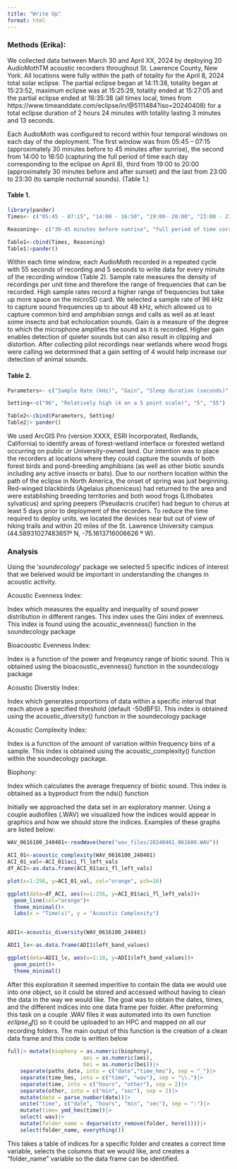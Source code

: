 ```yaml
---
title: "Write Up"
format: html
---
```


### Methods (Erika): 

We collected data between March 30 and April XX, 2024 by deploying 20 AudioMothTM acoustic recorders throughout St. Lawrence County, New York. All locations were fully within the path of totality for the April 8, 2024 total solar eclipse. The partial eclipse began at 14:11:38, totality began at 15:23:52, maximum eclipse was at 15:25:29, totality ended at 15:27:05 and the partial eclipse ended at 16:35:38 (all times local, times from https://www.timeanddate.com/eclipse/in/@5111484?iso=20240408) for a total eclipse duration of 2 hours 24 minutes with totality lasting 3 minutes and 13 seconds.  

Each AudioMoth was configured to record within four temporal windows on each day of the deployment. The first window was from 05:45 – 07:15 (approximately 30 minutes before to 45 minutes after sunrise), the second from 14:00 to 16:50 (capturing the full period of time each day corresponding to the eclipse on April 8),  third from 19:00 to 20:00 (approximately 30 minutes before and after sunset) and the last from 23:00 to 23:30 (to sample nocturnal sounds). (Table 1.)

#### Table 1. 

```r
library(pander)
Times<- c("05:45 - 07:15", "14:00 - 16:50", "19:00- 20:00", "23:00 - 23:30")

Reasoning<- c("30-45 minutes before sunrise", "full period of time corresponding to the eclipse", "~30 minutes before and after sunset", "sample nocturnal activity")

Table1<-cbind(Times, Reasoning)
Table1|>pander()
```


Within each time window, each AudioMoth recorded in a repeated cycle with 55 seconds of recording and 5 seconds to write data for every minute of the recording window (Table 2). Sample rate measures the density of recordings per unit time and therefore the range of frequencies that can be recorded. High sample rates record a higher range of frequencies but take up more space on the microSD card. We selected a sample rate of 96 kHz to capture sound frequencies up to about 48 kHz, which allowed us to capture common bird and amphibian songs and calls as well as at least some insects and bat echolocation sounds. Gain is a measure of the degree to which the microphone amplifies the sound as it is recorded. Higher gain enables detection of quieter sounds but can also result in clipping and distortion. After collecting pilot recordings near wetlands where wood frogs were calling we determined that a gain setting of 4 would help increase our detection of animal sounds. 

#### Table 2. 

```r
Parameters<- c("Sample Rate (kHz)", "Gain", "Sleep duration (seconds)", "Recording duration (seconds)")

Setting<-c("96", "Relatively high (4 on a 5 point scale)", "5", "55")

Table2<-cbind(Parameters, Setting)
Table2|> pander()
```



We used ArcGIS Pro (version XXXX, ESRI Incorporated, Redlands, California) to identify areas of forest-wetland interface or forested wetland occurring on public or University-owned land. Our intention was to place the recorders at locations where they could capture the sounds of both forest birds and pond-breeding amphibians (as well as other biotic sounds including any active insects or bats). Due to our northern location within the path of the eclipse in North America, the onset of spring was just beginning. Red-winged blackbirds (Agelaius phoeniceus) had returned to the area and were establishing breeding territories and both wood frogs (Lithobates sylvaticus) and spring peepers (Pseudacris crucifer) had begun to chorus at least 5 days prior to deployment of the recorders. To reduce the time required to deploy units, we located the devices near but out of view of hiking trails and within 20 miles of the St. Lawrence University campus (44.58931027483651º N, -75.1613716006626 º W). 


### Analysis

Using the $'soundecology'$ package we selected 5 specific indices of interest that we beleived would be important in understanding the changes in acoustic activity. 

Acoustic Evenness Index:

Index which measures the equality and inequality of sound power distribution in different ranges. This index uses the Gini index of evenness. This index is found using the acoustic_evenness() function in the soundecology package

Bioacoustic Evenness Index:

Index is a function of the power and freqeuncy range of biotic sound. This is obtained using the bioacoustic_evenness() function in the soundecology package

Acoustic Diverstiy Index:

Index which generates proportions of data within a specific interval that reach above a specified threshold (default -50dBFS). This index is obtained using the acoustic_diversity() function in the soundecology package

Acoustic Complexity Index:

Index is a function of the amount of variation within frequency bins of a sample. This index is obtained using the acoustic_complexity() function within the soundecology package. 

Biophony: 

Index which calculates the average frequency of biotic sound. This index is obtained as a byproduct from the ndsi() function


Initially we approached the data set in an exploratory manner. Using a couple audiofiles (.WAV) we visualized how the indices would appear in graphics and how we should store the indices. Examples of these graphs are listed below: 

```r
WAV_0616100_240401<-readWave(here("wav_files/20240401_061600.WAV"))

ACI_01<-acoustic_complexity(WAV_0616100_240401)
ACI_01_val<-ACI_01$aci_fl_left_vals
df_ACI<-as.data.frame(ACI_01$aci_fl_left_vals)

plot(x=1:256, y=ACI_01_val, col="orange", pch=16)

ggplot(data=df_ACI, aes(x=1:256, y=ACI_01$aci_fl_left_vals))+
  geom_line(col="orange")+
  theme_minimal()+
  labs(x = "Time(s)", y = "Acoustic Complexity")


ADI1<-acoustic_diversity(WAV_0616100_240401)

ADI1_lv<-as.data.frame(ADI1$left_band_values)

ggplot(data=ADI1_lv, aes(x=1:10, y=ADI1$left_band_values))+
  geom_point()+
  theme_minimal()
```

After this exploration it seemed imperitive to contain the data we would use into one object, so it could be stored and accessed without having to clean the data in the way we would like. The goal was to obtain the dates, times, and the different indices into one data frame per folder. After preforming this task on a couple .WAV files it was automated into its own function $eclipse_df()$ so it could be uploaded to an HPC and mapped on all our recording folders. The main output of this function is the creation of a clean data frame and this code is written below

```r
full|> mutate(biophony = as.numeric(biophony),
                        aei = as.numeric(aei),
                        bei = as.numeric(bei))|>
    separate(paths_date, into = c("date","time_hms"), sep = "_")|>
    separate(time_hms, into = c("time", "wav"), sep = "\\.")|>
    separate(time, into = c("hours", "other"), sep = 2)|>
    separate(other, into = c("min", "sec"), sep = 2)|>
    mutate(date = parse_number(date))|>
    unite("time", c("date", "hours", "min", "sec"), sep = ":")|>
    mutate(time= ymd_hms(time))|>
    select(-wav)|>
    mutate(folder_name = deparse(str_remove(folder, here())))|>
    select(folder_name, everything())
```

This takes a table of indices for a specific folder and creates a correct time variable, selects the columns that we would like, and creates a "folder_name" variable so the data frame can be identified.  










